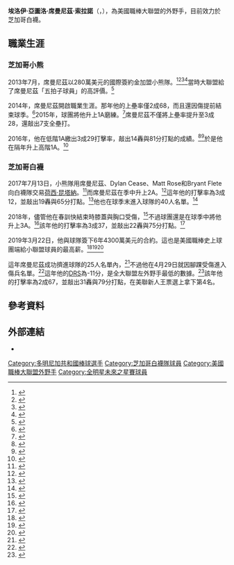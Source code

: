 {{Spanish name 2|席曼尼茲|索拉諾}}
{{Infobox baseball biography
| name        = 埃洛伊·席曼尼茲<br />Eloy Jiménez
| image       = Cubs prospect Eloy Jimenez takes BP before the SiriusXM All-Star Futures Game (28390460116).jpg
| image_size  = 
| caption     = 2016年的席曼尼茲
| team        = 芝加哥白襪
| number      = 74
| position    = [[外野手|外野手]]
| birth_date  = {{birth date and age|mf=yes|1996|11|27}}
| birth_place = {{DOM}}[[國家特區|國家特區]][[聖多明哥|聖多明哥]]
| bats        = 左
| throws      = 右
| debutleague = 美國職棒大聯盟
| debutdate   = 3月28日
| debutyear   = 2019年
| debutteam   = 芝加哥白襪
| statyear    = 2021年球季
| statleague  = 美國職棒大聯盟
| stat1label  = [[打擊率|打擊率]]
| stat1value  = .270
| stat2label  = [[全壘打|全壘打]]
| stat2value  = 55
| stat3label  = [[打點|打點]]
| stat3value  = 157
| teams =
* [[芝加哥白襪|芝加哥白襪]] ({{mlby|2019}}–)
|highlights=
* [[美國職棒大聯盟銀棒獎|銀棒獎]] (2020)
}}
'''埃洛伊·亞圖洛·席曼尼茲·索拉諾'''（{{lang-es|Eloy Arturo Jiménez Solano}}，{{bd|1996年|11月27日|}}），為美國職棒大聯盟的外野手，目前效力於芝加哥白襪。
==職業生涯==
===芝加哥小熊===
2013年7月，席曼尼茲以280萬美元的國際簽約金加盟小熊隊。<ref>{{cite web|url=http://m.cubs.mlb.com/news/article/52594736/|title=Chicago Cubs set to sign top international outfielder prospect Eloy Jimenez|work=Chicago Cubs|accessdate=November 19, 2015|archive-date=2016-03-04|archive-url=https://web.archive.org/web/20160304121832/http://m.cubs.mlb.com/news/article/52594736/|dead-url=no}}</ref><ref>{{cite web|url=http://voices.suntimes.com/sports/inside-the-cubs/cubs-appear-to-have-top-latin-prospects-signged/|title=Chicago Sun-Times - Chicago : News : Politics : Things To Do : Sports|work=Chicago|accessdate=November 19, 2015|archiveurl=https://web.archive.org/web/20150628113001/http://voices.suntimes.com/sports/inside-the-cubs/cubs-appear-to-have-top-latin-prospects-signged/|archivedate=2015-06-28|dead-url=no}}</ref><ref>{{cite web|url=http://www.baseballamerica.com/international/cubs-sign-no-1-international-prospect-eloy-jimenez/|title=Cubs Sign No. 1 International Prospect Eloy Jimenez|work=BaseballAmerica.com|accessdate=November 19, 2015|archive-date=2017-07-05|archive-url=https://web.archive.org/web/20170705042326/http://www.baseballamerica.com/international/cubs-sign-no-1-international-prospect-eloy-jimenez/|dead-url=no}}</ref><ref>{{cite web|url=http://m.cubs.mlb.com/news/article/62992920/|title=Top prospects Eloy Jimenez, Gleybar Torres growing, learning with Cubs|work=Chicago Cubs|accessdate=November 19, 2015|archive-date=2016-03-04|archive-url=https://web.archive.org/web/20160304101950/http://m.cubs.mlb.com/news/article/62992920/|dead-url=no}}</ref>當時大聯盟給了席曼尼茲「五拍子球員」的高評價。<ref>{{cite web|title = 2013 Prospect Watch|url = http://mlb.mlb.com/mlb/prospects/watch/y2013/|website = Major League Baseball|access-date = February 8, 2016|archive-date = 2013-07-29|archive-url = https://web.archive.org/web/20130729051727/http://mlb.mlb.com/mlb/prospects/watch/y2013/|dead-url = no}}</ref>

2014年，席曼尼茲開啟職業生涯。那年他的上壘率僅2成68，而且還因傷提前結束球季。<ref>{{cite web|title = Chicago Cubs Top 20 Prospects for 2015|url = http://www.minorleagueball.com/2014/12/7/7351045/chicago-cubs-top-20-prospects-for-2015|website = Minor League Ball|access-date = February 8, 2016|first = John|last = Sickels|archive-date = 2020-11-11|archive-url = https://web.archive.org/web/20201111180435/https://www.minorleagueball.com/2014/12/7/7351045/chicago-cubs-top-20-prospects-for-2015|dead-url = no}}</ref>2015年，球團將他升上1A磨練。<ref>{{cite web|url=http://www.milb.com/news/article.jsp?ymd=20150702&content_id=134183668&vkey=news_milb&fext=.jsp&sid=milb|title=Chicago Cubs' Eloy Jimenez clubs second homer in two games for Eugene Emeralds - MiLB.com News - The Official Site of Minor League Baseball|work=MiLB.com|accessdate=November 19, 2015|archive-date=2016-06-18|archive-url=https://web.archive.org/web/20160618132647/http://www.milb.com/news/article.jsp?ymd=20150702&content_id=134183668&fext=.jsp&vkey=news_milb&sid=milb|dead-url=no}}</ref>席曼尼茲不僅將上壘率提升至3成28，還敲出7支全壘打。

2016年，他在低階1A繳出3成29打擊率，敲出14轟與81分打點的成績。<ref>{{cite web|title = Cubs Carl Edwards on witnessing 2015 playoffs|url = http://m.cubs.mlb.com/news/article/162156078/cubs-carl-edwards-on-witnessing-2015-playoffs|website = Chicago Cubs|access-date = February 8, 2016|archive-date = 2017-11-14|archive-url = https://web.archive.org/web/20171114075055/http://m.cubs.mlb.com/news/article/162156078/cubs-carl-edwards-on-witnessing-2015-playoffs/|dead-url = no}}</ref><ref>{{cite web|url=http://www.milb.com/player/index.jsp?player_id=650391#/career/R/hitting/2016/ALL|title=Eloy Jimenez Stats, Highlights, Bio - MiLB.com Stats - The Official Site of Minor League Baseball|publisher=|accessdate=November 19, 2016|archive-date=2020-10-26|archive-url=https://web.archive.org/web/20201026083013/http://www.milb.com/player/index.jsp?player_id=650391#/career/R/hitting/2016/ALL|dead-url=no}}</ref>於是他在隔年升上高階1A。<ref name="mlb.com1">{{cite web|url=http://mlb.mlb.com/mlb/events/afl/club.jsp?team_id=555|title=Major League Baseball - Winter Leagues - Arizona Fall League|publisher=|accessdate=November 19, 2016|archive-date=2020-11-08|archive-url=https://web.archive.org/web/20201108111206/http://mlb.mlb.com/mlb/events/afl/club.jsp?team_id=555|dead-url=no}}</ref>
===芝加哥白襪===
2017年7月13日，小熊隊用席曼尼茲、Dylan Cease、Matt Rose和Bryant Flete向白襪隊交易[[荷西·昆塔納|荷西·昆塔納]]。<ref>{{cite web|url=http://chicago.suntimes.com/sports/cubs-acquire-jose-quintana-in-white-sox-trade/|title=Crosstown shocker: Cubs acquire José Quintana from Sox in blockbuster|publisher=|accessdate=March 12, 2018|archive-date=2019-03-29|archive-url=https://web.archive.org/web/20190329051838/https://chicago.suntimes.com/sports/cubs-acquire-jose-quintana-in-white-sox-trade/|dead-url=no}}</ref>而席曼尼茲在季中升上2A。<ref>{{cite web |url=https://www.milb.com/milb/news/new-no-2-white-sox-prospect-eloy-jimenez-beats-former-team-with-two-run-single/c-242037654/t-185364810 |title=Jimenez makes good first impression on Dash |publisher=MiLB.com |date=July 13, 2017 |accessdate=April 9, 2018 |archive-date=2017-07-14 |archive-url=https://web.archive.org/web/20170714075922/https://www.milb.com/milb/news/new-no-2-white-sox-prospect-eloy-jimenez-beats-former-team-with-two-run-single/c-242037654/t-185364810 |dead-url=no }}</ref>這年他的打擊率為3成12，並敲出19轟與65分打點。<ref>{{cite web|url=http://www.milb.com/player/index.jsp?player_id=650391#/career/R/hitting/2017/ALL|title=Eloy Jimenez Stats, Highlights, Bio - MiLB.com Stats - The Official Site of Minor League Baseball|publisher=|accessdate=November 19, 2017|archive-date=2020-10-26|archive-url=https://web.archive.org/web/20201026083013/http://www.milb.com/player/index.jsp?player_id=650391#/career/R/hitting/2017/ALL|dead-url=no}}</ref>他也在球季末進入球隊的40人名單。<ref>{{cite web|url=https://chicago.suntimes.com/sports/white-sox-add-eloy-jimenez-to-40-man-roster/|title=White Sox add Eloy Jimenez to 40-man roster|publisher=|accessdate=March 12, 2018|archive-date=2018-06-22|archive-url=https://web.archive.org/web/20180622140926/https://chicago.suntimes.com/sports/white-sox-add-eloy-jimenez-to-40-man-roster/|dead-url=no}}</ref>

2018年，儘管他在春訓快結束時膝蓋與胸口受傷，<ref>{{cite web |url=http://www.dailyherald.com/sports/20180404/next-wave-of-chicago-white-sox-prospects-to-keep-an-eye-on |title=Next wave of Chicago White Sox prospects to keep an eye on |publisher=Dailyherald.com |date= |accessdate=April 9, 2018 |archive-date=2019-04-01 |archive-url=https://web.archive.org/web/20190401203420/https://www.dailyherald.com/sports/20180404/next-wave-of-chicago-white-sox-prospects-to-keep-an-eye-on |dead-url=no }}</ref>不過球團還是在球季中將他升上3A。<ref>{{cite web |url=https://chicago.suntimes.com/sports/white-sox-promote-eloy-jimenez-to-aaa-charlotte/ |title=White Sox promote Eloy Jimenez to Class AAA Charlotte |publisher=Chicago Sun-Times |date=2018-06-21 |accessdate=2019-10-07 |archive-date=2019-04-01 |archive-url=https://web.archive.org/web/20190401192523/https://chicago.suntimes.com/sports/white-sox-promote-eloy-jimenez-to-aaa-charlotte/ |dead-url=no }}</ref>該年他的打擊率為3成37，並敲出22轟與75分打點。<ref>{{cite web|url=http://www.milb.com/player/index.jsp?player_id=650391#/career/R/hitting/2018/ALL|title=Eloy Jimenez Stats, Highlights, Bio - MiLB.com Stats - The Official Site of Minor League Baseball|publisher=MiLB.com|accessdate=October 23, 2018|archive-date=2020-10-26|archive-url=https://web.archive.org/web/20201026083013/http://www.milb.com/player/index.jsp?player_id=650391#/career/R/hitting/2018/ALL|dead-url=no}}</ref>

2019年3月22日，他與球隊簽下6年4300萬美元的合約。這也是美國職棒史上球團端給小聯盟球員的最高薪。<ref>{{cite web |url=https://www.milb.com/milb/news/chicago-white-sox-sign-eloy-jimenez-to-six-year-43-million-deal/c-305472518 |title=White Sox sign Eloy to six-year contract |publisher=milb.com |accessdate=27 April 2019 |archive-date=2019-07-26 |archive-url=https://web.archive.org/web/20190726022116/https://www.milb.com/milb/news/chicago-white-sox-sign-eloy-jimenez-to-six-year-43-million-deal/c-305472518 |dead-url=no }}</ref><ref>{{cite web |url=https://www.chicagotribune.com/sports/baseball/whitesox/ct-spt-white-sox-eloy-jimenez-contract-details-20190322-story.html |title=Details of Eloy Jimenez's record contract with the White Sox include a $5 million bonus and a potential value of $75M |publisher=chicagotribune.com |accessdate=27 April 2019 |archive-date=2019-05-03 |archive-url=https://web.archive.org/web/20190503062526/https://www.chicagotribune.com/sports/baseball/whitesox/ct-spt-white-sox-eloy-jimenez-contract-details-20190322-story.html |dead-url=no }}</ref><ref>{{cite web |url=https://www.si.com/mlb/2019/03/20/eloy-jimenez-contract-white-sox |title=Report: White Sox Agree to Six-Year Deal With Top Prospect Eloy Jimenez |publisher=si.com |accessdate=27 April 2019 |archive-date=2019-11-29 |archive-url=https://web.archive.org/web/20191129050827/https://www.si.com/mlb/2019/03/20/eloy-jimenez-contract-white-sox |dead-url=no }}</ref>

這年席曼尼茲成功擠進球隊的25人名單內，<ref>{{cite web|url=https://www.nbcsports.com/chicago/white-sox/white-sox-roster-set-opening-day-and-yes-eloy-jimenez-it-breakdown|title=The White Sox roster is set for Opening Day, and yes, Eloy Jimenez is on it|work=CBS Sports Chicago|accessdate=1 April 2019|archive-date=2019-04-01|archive-url=https://web.archive.org/web/20190401192551/https://www.nbcsports.com/chicago/white-sox/white-sox-roster-set-opening-day-and-yes-eloy-jimenez-it-breakdown|dead-url=no}}</ref>不過他在4月29日就因腳踝受傷進入傷兵名單。<ref>{{cite web |url=https://sports.yahoo.com/eloy-jimenez-placed-on-10-day-il-with-high-ankle-sprain-153218344.html |title=Eloy Jimenez placed on 10-day IL with high ankle sprain |publisher=Sports.yahoo.com |date=2019-04-28 |accessdate=2019-10-07 |archive-date=2020-08-10 |archive-url=https://web.archive.org/web/20200810004521/https://sports.yahoo.com/eloy-jimenez-placed-on-10-day-il-with-high-ankle-sprain-153218344.html |dead-url=no }}</ref>這年他的[[DRS_(棒球)|DRS]]為-11分，是全大聯盟左外野手最低的數據。<ref>{{cite web |url=https://www.fangraphs.com/leaders.aspx?pos=lf&stats=fld&lg=all&qual=y&type=1&season=2019&month=0&season1=2019&ind=0&team=0&rost=0&age=0&filter=&players=0&startdate=2019-01-01&enddate=2019-12-31&sort=13,d |title=Major League Leaderboards » 2019 » Left Fielders » Fielding Statistics | FanGraphs Baseball |publisher=Fangraphs.com |date=2019-01-01 |accessdate=2019-10-07 |archive-date=2021-08-09 |archive-url=https://web.archive.org/web/20210809074308/https://www.fangraphs.com/leaders.aspx?pos=lf&stats=fld&lg=all&qual=y&type=1&season=2019&month=0&season1=2019&ind=0&team=0&rost=0&age=0&filter=&players=0&startdate=2019-01-01&enddate=2019-12-31&sort=13,d |dead-url=no }}</ref>該年他的打擊率為2成67，並敲出31轟與79分打點，在美聯新人王票選上拿下第4名。

==參考資料==
{{Reflist|2}}
==外部連結==
{{Commons category|Eloy Jiménez}}
{{Baseballstats|mlb=650391|espn=33867|br=j/jimenel02|fangraphs=17484}}
*{{Instagram|the_bigbaby74|Eloy Jiménez}}

{{芝加哥白襪隊當前登錄名單}}

{{DEFAULTSORT:Jiménez, Eloy}}
[[Category:多明尼加共和國棒球選手|Category:多明尼加共和國棒球選手]]
[[Category:芝加哥白襪隊球員|Category:芝加哥白襪隊球員]]
[[Category:美國職棒大聯盟外野手|Category:美國職棒大聯盟外野手]]
[[Category:全明星未來之星賽球員|Category:全明星未來之星賽球員]]